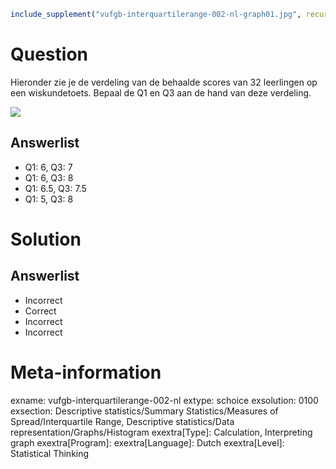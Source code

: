 ```{r, echo = FALSE, results = "hide"}
include_supplement("vufgb-interquartilerange-002-nl-graph01.jpg", recursive = TRUE)
```

Question
========
  
Hieronder zie je de verdeling van de behaalde scores van 32 leerlingen op een wiskundetoets. Bepaal de Q1 en Q3 aan de hand van deze verdeling.

![](vufgb-interquartilerange-002-nl-graph01.jpg)
  
Answerlist
----------
* Q1: 6, Q3: 7
* Q1: 6, Q3: 8
* Q1: 6.5, Q3: 7.5
* Q1: 5, Q3: 8


Solution
========

Answerlist
----------
* Incorrect
* Correct
* Incorrect
* Incorrect


Meta-information
================

exname: vufgb-interquartilerange-002-nl
extype: schoice
exsolution: 0100
exsection: Descriptive statistics/Summary Statistics/Measures of Spread/Interquartile Range, Descriptive statistics/Data representation/Graphs/Histogram
exextra[Type]: Calculation, Interpreting graph
exextra[Program]: 
exextra[Language]: Dutch
exextra[Level]: Statistical Thinking